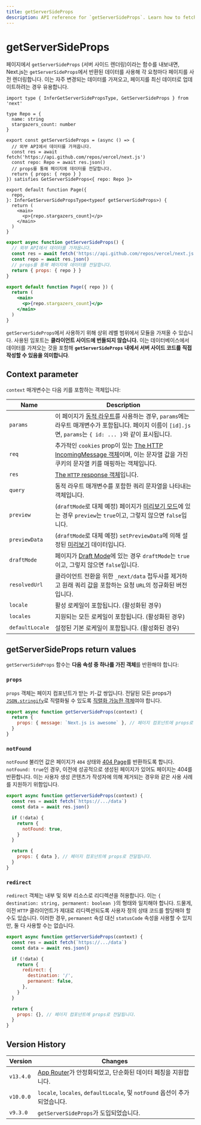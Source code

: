 ```yaml
---
title: getServerSideProps
description: API reference for `getServerSideProps`. Learn how to fetch data on each request with Next.js.
---
```


# getServerSideProps

페이지에서 `getServerSideProps` (서버 사이드 렌더링)이라는 함수를 내보내면, Next.js는 `getServerSideProps`에서 반환된 데이터를 사용해 각 요청마다 페이지를 사전 렌더링합니다. 이는 자주 변경되는 데이터를 가져오고, 페이지를 최신 데이터로 업데이트하려는 경우 유용합니다.

```tsx filename="pages/index.tsx" switcher
import type { InferGetServerSidePropsType, GetServerSideProps } from 'next'

type Repo = {
  name: string
  stargazers_count: number
}

export const getServerSideProps = (async () => {
  // 외부 API에서 데이터를 가져옵니다.
  const res = await fetch('https://api.github.com/repos/vercel/next.js')
  const repo: Repo = await res.json()
  // props를 통해 페이지에 데이터를 전달합니다.
  return { props: { repo } }
}) satisfies GetServerSideProps<{ repo: Repo }>

export default function Page({
  repo,
}: InferGetServerSidePropsType<typeof getServerSideProps>) {
  return (
    <main>
      <p>{repo.stargazers_count}</p>
    </main>
  )
}
```

```jsx filename="pages/index.js" switcher
export async function getServerSideProps() {
  // 외부 API에서 데이터를 가져옵니다.
  const res = await fetch('https://api.github.com/repos/vercel/next.js')
  const repo = await res.json()
  // props를 통해 페이지에 데이터를 전달합니다.
  return { props: { repo } }
}

export default function Page({ repo }) {
  return (
    <main>
      <p>{repo.stargazers_count}</p>
    </main>
  )
}
```

`getServerSideProps`에서 사용하기 위해 상위 레벨 범위에서 모듈을 가져올 수 있습니다. 사용된 임포트는 **클라이언트 사이드에 번들되지 않습니다.** 이는 데이터베이스에서 데이터를 가져오는 것을 포함해 **`getServerSideProps` 내에서 서버 사이드 코드를 직접 작성할 수 있음을 의미합니다**.

## Context parameter

`context` 매개변수는 다음 키를 포함하는 객체입니다:

| Name            | Description                                                                                                                                                                                                           |
| --------------- | --------------------------------------------------------------------------------------------------------------------------------------------------------------------------------------------------------------------- |
| `params`        | 이 페이지가 [동적 라우트](/docs/pages/building-your-application/routing/dynamic-routes)를 사용하는 경우, `params`에는 라우트 매개변수가 포함됩니다. 페이지 이름이 `[id].js`면, `params`는 `{ id: ... }`와 같이 표시됩니다.     |
| `req`           | 추가적인 `cookies` prop이 있는 [The HTTP IncomingMessage 객체](https://nodejs.org/api/http.html#http_class_http_incomingmessage)이며, 이는 문자열 값을 가진 쿠키의 문자열 키를 매핑하는 객체입니다.                          |
| `res`           | [The `HTTP` response 객체](https://nodejs.org/api/http.html#http_class_http_serverresponse)입니다.                                                                                                                     |
| `query`         | 동적 라우트 매개변수를 포함한 쿼리 문자열을 나타내는 객체입니다.                                                                                                                                                           |
| `preview`       | (`draftMode`로 대체 예정) 페이지가 [미리보기 모드](/docs/pages/building-your-application/configuring/preview-mode)에 있는 경우 `preview`는 `true`이고, 그렇지 않으면 `false`입니다.                                         |
| `previewData`   | (`draftMode`로 대체 예정) `setPreviewData`에 의해 설정된 [미리보기](/docs/pages/building-your-application/configuring/preview-mode) 데이터입니다.                                                                         |
| `draftMode`     | 페이지가 [Draft Mode](/docs/pages/building-your-application/configuring/draft-mode)에 있는 경우 `draftMode`는 `true`이고, 그렇지 않으면 `false`입니다.                                                                    |
| `resolvedUrl`   | 클라이언트 전환을 위한 `_next/data` 접두사를 제거하고 원래 쿼리 값을 포함하는 요청 `URL`의 정규화된 버전입니다.                                                                                                              |
| `locale`        | 활성 로케일이 포함됩니다. (활성화된 경우)                                                                                                                                                                                |
| `locales`       | 지원되는 모든 로케일이 포함됩니다. (활성화된 경우)                                                                                                                                                                        |
| `defaultLocale` | 설정된 기본 로케일이 포함됩니다. (활성화된 경우)                                                                                                                                                                          |

## getServerSideProps return values

`getServerSideProps` 함수는 **다음 속성 중 하나를 가진 객체**를 반환해야 합니다:

### `props`

`props` 객체는 페이지 컴포넌트가 받는 키-값 쌍입니다. 전달된 모든 props가 [`JSON.stringify`](https://developer.mozilla.org/docs/Web/JavaScript/Reference/Global_Objects/JSON/stringify)로 직렬화될 수 있도록 [직렬화 가능한 객체](https://developer.mozilla.org/docs/Glossary/Serialization)여야 합니다.

```jsx
export async function getServerSideProps(context) {
  return {
    props: { message: `Next.js is awesome` }, // 페이지 컴포넌트에 props로 전달됩니다.
  }
}
```

### `notFound`

`notFound` 불리언 값은 페이지가 `404` 상태와 [404 Page](/docs/pages/building-your-application/routing/custom-error#404-page)를 반환하도록 합니다. `notFound: true`인 경우, 이전에 성공적으로 생성된 페이지가 있어도 페이지는 404를 반환합니다. 이는 사용자 생성 콘텐츠가 작성자에 의해 제거되는 경우와 같은 사용 사례를 지원하기 위함입니다.

```js
export async function getServerSideProps(context) {
  const res = await fetch(`https://.../data`)
  const data = await res.json()

  if (!data) {
    return {
      notFound: true,
    }
  }

  return {
    props: { data }, // 페이지 컴포넌트에 props로 전달됩니다.
  }
}
```

### `redirect`

`redirect` 객체는 내부 및 외부 리소스로 리디렉션을 허용합니다. 이는 `{ destination: string, permanent: boolean }`의 형태와 일치해야 합니다. 드물게, 이전 `HTTP` 클라이언트가 제대로 리디렉션되도록 사용자 정의 상태 코드를 할당해야 할 수도 있습니다. 이러한 경우, `permanent` 속성 대신 `statusCode` 속성을 사용할 수 있지만, 둘 다 사용할 수는 없습니다.

```js
export async function getServerSideProps(context) {
  const res = await fetch(`https://.../data`)
  const data = await res.json()

  if (!data) {
    return {
      redirect: {
        destination: '/',
        permanent: false,
      },
    }
  }

  return {
    props: {}, // 페이지 컴포넌트에 props로 전달됩니다.
  }
}
```

## Version History

| Version   | Changes                                                                                                        |
| --------- | -------------------------------------------------------------------------------------------------------------- |
| `v13.4.0` | [App Router](/docs/app/building-your-application/data-fetching)가 안정화되었고, 단순화된 데이터 페칭을 지원합니다. |
| `v10.0.0` | `locale`, `locales`, `defaultLocale`, 및 `notFound` 옵션이 추가되었습니다.                                       |
| `v9.3.0`  | `getServerSideProps`가 도입되었습니다.                                                                           |
